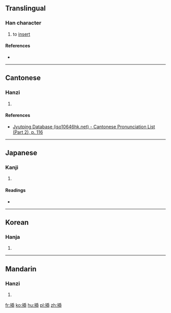 {{also|插}}
==Translingual==

===Han character===
{{Han char|rn=64|rad=手|as=09|sn=12|four=|canj=QHJL,XQHJL|ids=⿰扌臿}}

# to [[insert]]

====References====
* {{Han ref|kx=0445.341|dkj=12346|hdz=31918.050|uh=63F7|ud=25591}}

----

==Cantonese==

===Hanzi===
{{yue-hanzi|jyut=[[caap3]]|y=chaap3}}

# {{defn|lang=yue|sort=手09}}

====References====
* [http://www.iso10646hk.net/jp/document/download.jsp Jyutping Database (iso10646hk.net) - Cantonese Pronunciation List (Part 2), p. 116]

----

==Japanese==

===Kanji===
{{ja-kanji|grade=|rs=手09}}

# {{defn|lang=ja|sort=手09}}

====Readings====
* {{ja-readings|on=[[そう]] (sō)|kun=[[さす]] (sasu), [[にない]] (ninai), [[とる]] (toru)}}

----

==Korean==

===Hanja===
{{ko-hanja|hangeul=삽|eumhun=|rv=sap|mr=sap|y=sap}}

# {{defn|lang=ko|sort=手09}}

----

==Mandarin==

===Hanzi===
{{cmn-hanzi|pin=[[chā]] ([[cha1]])|wg=ch'a<sup>1</sup>}}

# {{defn|lang=cmn|sort=手09}}

[[fr:揷]]
[[ko:揷]]
[[hu:揷]]
[[pl:揷]]
[[zh:揷]]